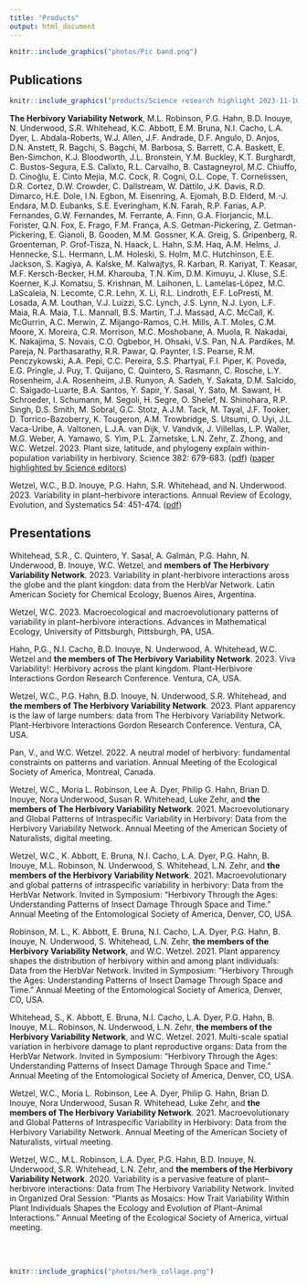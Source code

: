 ```yaml
---
title: "Products"
output: html_document
---
```


```r
knitr::include_graphics("photos/Pic band.png")
```

## Publications

```r
knitr::include_graphics("products/Science research highlight 2023-11-10.png")
```
**The Herbivory Variability Network**, M.L. Robinson, P.G. Hahn, B.D. Inouye, N. Underwood, S.R. Whitehead, K.C. Abbott, E.M. Bruna, N.I. Cacho, L.A. Dyer, L. Abdala-Roberts, W.J. Allen, J.F. Andrade, D.F. Angulo, D. Anjos, D.N. Anstett, R. Bagchi, S. Bagchi, M. Barbosa, S. Barrett, C.A. Baskett, E. Ben-Simchon, K.J. Bloodworth, J.L. Bronstein, Y.M. Buckley, K.T. Burghardt, C. Bustos-Segura, E.S. Calixto, R.L. Carvalho, B. Castagneyrol, M.C. Chiuffo, D. Cinoğlu, E. Cinto Mejía, M.C. Cock, R. Cogni, O.L. Cope, T. Cornelissen, D.R. Cortez, D.W. Crowder, C. Dallstream, W. Dáttilo, J.K. Davis, R.D. Dimarco, H.E. Dole, I.N. Egbon, M. Eisenring, A. Ejomah, B.D. Elderd, M.-J. Endara, M.D. Eubanks, S.E. Everingham, K.N. Farah, R.P. Farias, A.P. Fernandes, G.W. Fernandes, M. Ferrante, A. Finn, G.A. Florjancic, M.L. Forister, Q.N. Fox, E. Frago, F.M. França, A.S. Getman-Pickering, Z. Getman-Pickering, E. Gianoli, B. Gooden, M.M. Gossner, K.A. Greig, S. Gripenberg, R. Groenteman, P. Grof-Tisza, N. Haack, L. Hahn, S.M. Haq, A.M. Helms, J. Hennecke, S.L. Hermann, L.M. Holeski, S. Holm, M.C. Hutchinson, E.E. Jackson, S. Kagiya, A. Kalske, M. Kalwajtys, R. Karban, R. Kariyat, T. Keasar, M.F. Kersch-Becker, H.M. Kharouba, T.N. Kim, D.M. Kimuyu, J. Kluse, S.E. Koerner, K.J. Komatsu, S. Krishnan, M. Laihonen, L. Lamelas-López, M.C. LaScaleia, N. Lecomte, C.R. Lehn, X. Li, R.L. Lindroth, E.F. LoPresti, M. Losada, A.M. Louthan, V.J. Luizzi, S.C. Lynch, J.S. Lynn, N.J. Lyon, L.F. Maia, R.A. Maia, T.L. Mannall, B.S. Martin, T.J. Massad, A.C. McCall, K. McGurrin, A.C. Merwin, Z. Mijango-Ramos, C.H. Mills, A.T. Moles, C.M. Moore, X. Moreira, C.R. Morrison, M.C. Moshobane, A. Muola, R. Nakadai, K. Nakajima, S. Novais, C.O. Ogbebor, H. Ohsaki, V.S. Pan, N.A. Pardikes, M. Pareja, N. Parthasarathy, R.R. Pawar, Q. Paynter, I.S. Pearse, R.M. Penczykowski, A.A. Pepi, C.C. Pereira, S.S. Phartyal, F.I. Piper, K. Poveda, E.G. Pringle, J. Puy, T. Quijano, C. Quintero, S. Rasmann, C. Rosche, L.Y. Rosenheim, J.A. Rosenheim, J.B. Runyon, A. Sadeh, Y. Sakata, D.M. Salcido, C. Salgado-Luarte, B.A. Santos, Y. Sapir, Y. Sasal, Y. Sato, M. Sawant, H. Schroeder, I. Schumann, M. Segoli, H. Segre, O. Shelef, N. Shinohara, R.P. Singh, D.S. Smith, M. Sobral, G.C. Stotz, A.J.M. Tack, M. Tayal, J.F. Tooker, D. Torrico-Bazoberry, K. Tougeron, A.M. Trowbridge, S. Utsumi, O. Uyi, J.L. Vaca-Uribe, A. Valtonen, L.J.A. van Dijk, V. Vandvik, J. Villellas, L.P. Waller, M.G. Weber, A. Yamawo, S. Yim, P.L. Zarnetske, L.N. Zehr, Z. Zhong, and W.C. Wetzel. 2023. Plant size, latitude, and phylogeny explain within-population variability in herbivory. Science 382: 679-683. ([pdf](products/herbvar-et-al-2023-science.pdf)) ([paper highlighted by Science editors](products/science-research-highlights-2023-11-10.pdf))

Wetzel, W.C., B.D. Inouye, P.G. Hahn, S.R. Whitehead, and N. Underwood. 2023. Variability in plant–herbivore interactions. Annual Review of Ecology, Evolution, and Systematics 54: 451-474. ([pdf](products/wetzel-et-al-2023-arees.pdf))


## Presentations

Whitehead, S.R., C. Quintero, Y. Sasal, A. Galmán, P.G. Hahn, N. Underwood, B. Inouye, W.C. Wetzel, and **members of The Herbivory Variability Network**. 2023. Variability in plant-herbivore interactions aross the globe and the plant kingdon: data from the HerbVar Network. Latin American Society for Chemical Ecology, Buenos Aires, Argentina.

Wetzel, W.C. 2023. Macroecological and macroevolutionary patterns of variability in plant–herbivore interactions. Advances in Mathematical Ecology, University of Pittsburgh, Pittsburgh, PA, USA.

Hahn, P.G., N.I. Cacho, B.D. Inouye, N. Underwood, A. Whitehead, W.C. Wetzel and **the members of The Herbivory Variability Network**. 2023. Viva Variability!: Herbivory across the plant kingdom. Plant-Herbivore Interactions Gordon Research Conference. Ventura, CA, USA.

Wetzel, W.C., P.G. Hahn, B.D. Inouye, N. Underwood, S.R. Whitehead, and **the members of The Herbivory Variability Network**. 2023. Plant apparency is the law of large numbers: data from The Herbivory Variability Network. Plant-Herbivore Interactions Gordon Research Conference. Ventura, CA, USA.

Pan, V., and W.C. Wetzel. 2022. A neutral model of herbivory: fundamental constraints on patterns and variation. Annual Meeting of the Ecological Society of America, Montreal, Canada.

Wetzel, W.C., Moria L. Robinson, Lee A. Dyer, Philip G. Hahn, Brian D. Inouye, Nora Underwood, Susan R. Whitehead, Luke Zehr, and **the members of The Herbivory Variability Network**. 2021. Macroevolutionary and Global Patterns of Intraspecific Variability in Herbivory: Data from the Herbivory Variability Network. Annual Meeting of the American Society of Naturalists, digital meeting.

Wetzel, W.C., K. Abbott, E. Bruna, N.I. Cacho, L.A. Dyer, P.G. Hahn, B. Inouye, M.L. Robinson, N. Underwood, S. Whitehead, L.N. Zehr, and **the members of the Herbivory Variability Network**. 2021. Macroevolutionary and global patterns of intraspecific variability in herbivory: Data from the HerbVar Network. Invited in Symposium: “Herbivory Through the Ages: Understanding Patterns of Insect Damage Through Space and Time.” Annual Meeting of the Entomological Society of America, Denver, CO, USA.

Robinson, M. L., K. Abbott, E. Bruna, N.I. Cacho, L.A. Dyer, P.G. Hahn, B. Inouye, N. Underwood, S. Whitehead, L.N. Zehr, **the members of the Herbivory Variability Network**, and W.C. Wetzel. 2021. Plant apparency shapes the distribution of herbivory within and among plant individuals: Data from the HerbVar Network. Invited in Symposium: “Herbivory Through the Ages: Understanding Patterns of Insect Damage Through Space and Time.” Annual Meeting of the Entomological Society of America, Denver, CO, USA.

Whitehead, S., K. Abbott, E. Bruna, N.I. Cacho, L.A. Dyer, P.G. Hahn, B. Inouye, M.L. Robinson, N. Underwood, L.N. Zehr, **the members of the Herbivory Variability Network**, and W.C. Wetzel. 2021. Multi-scale spatial variation in herbivore damage to plant reproductive organs: Data from the HerbVar Network. Invited in Symposium: “Herbivory Through the Ages: Understanding Patterns of Insect Damage Through Space and Time.” Annual Meeting of the Entomological Society of America, Denver, CO, USA.

Wetzel, W.C., Moria L. Robinson, Lee A. Dyer, Philip G. Hahn, Brian D. Inouye, Nora Underwood, Susan R. Whitehead, Luke Zehr, and **the members of The Herbivory Variability Network**. 2021. Macroevolutionary and Global Patterns of Intraspecific Variability in Herbivory: Data from the Herbivory Variability Network. Annual Meeting of the American Society of Naturalists, virtual meeting.

Wetzel, W.C., M.L. Robinson, L.A. Dyer, P.G. Hahn, B.D. Inouye, N. Underwood, S.R. Whitehead, L.N. Zehr, and **the members of the Herbivory Variability Network**. 2020. Variability is a pervasive feature of plant–herbivore interactions: Data from The Herbivory Variability Network. Invited in Organized Oral Session: “Plants as Mosaics: How Trait Variability Within Plant Individuals Shapes the Ecology and Evolution of Plant–Animal Interactions.” Annual Meeting of the Ecological Society of America, virtual meeting.



<br>
<br>

```r
knitr::include_graphics("photos/herb_collage.png")
```